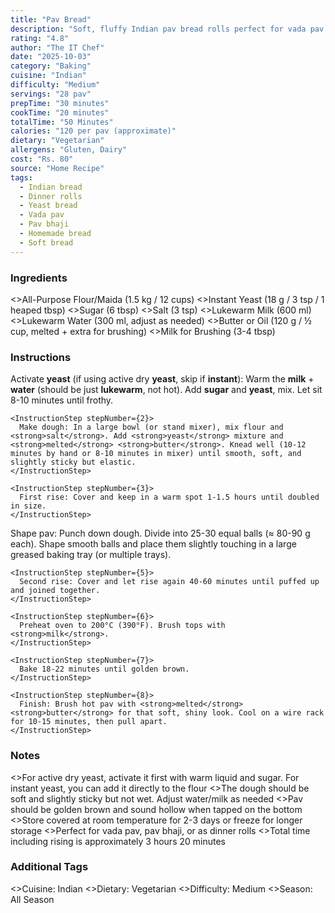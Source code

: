 ```yaml
---
title: "Pav Bread"
description: "Soft, fluffy Indian pav bread rolls perfect for vada pav or pav bhaji. These homemade dinner rolls have a tender crumb and golden crust."
rating: "4.8"
author: "The IT Chef"
date: "2025-10-03"
category: "Baking"
cuisine: "Indian"
difficulty: "Medium"
servings: "28 pav"
prepTime: "30 minutes"
cookTime: "20 minutes"
totalTime: "50 Minutes"
calories: "120 per pav (approximate)"
dietary: "Vegetarian"
allergens: "Gluten, Dairy"
cost: "Rs. 80"
source: "Home Recipe"
tags:
  - Indian bread
  - Dinner rolls
  - Yeast bread
  - Vada pav
  - Pav bhaji
  - Homemade bread
  - Soft bread
---
```

### Ingredients

<RecipeIngredients>
<>All-Purpose Flour/Maida (1.5 kg / 12 cups)</>
<>Instant Yeast (18 g / 3 tsp / 1 heaped tbsp)</>
<>Sugar (6 tbsp)</>
<>Salt (3 tsp)</>
<>Lukewarm Milk (600 ml)</>
<>Lukewarm Water (300 ml, adjust as needed)</>
<>Butter or Oil (120 g / ½ cup, melted + extra for brushing)</>
<>Milk for Brushing (3-4 tbsp)</>
</RecipeIngredients>

### Instructions

<InstructionsContainer>
  <InstructionsSection title="Prepare the Dough">
    <InstructionStep stepNumber={1}>
      Activate <strong>yeast</strong> (if using active dry <strong>yeast</strong>, skip if <strong>instant</strong>): Warm the <strong>milk</strong> + <strong>water</strong> (should be just <strong>lukewarm</strong>, not hot). Add <strong>sugar</strong> and <strong>yeast</strong>, mix. Let sit 8-10 minutes until frothy.
    </InstructionStep>

    <InstructionStep stepNumber={2}>
      Make dough: In a large bowl (or stand mixer), mix flour and <strong>salt</strong>. Add <strong>yeast</strong> mixture and <strong>melted</strong> <strong>butter</strong>. Knead well (10-12 minutes by hand or 8-10 minutes in mixer) until smooth, soft, and slightly sticky but elastic.
    </InstructionStep>

    <InstructionStep stepNumber={3}>
      First rise: Cover and keep in a warm spot 1-1.5 hours until doubled in size.
    </InstructionStep>
  </InstructionsSection>
  <InstructionsSection title="Shape and Bake">
    <InstructionStep stepNumber={4}>
      Shape pav: Punch down dough. Divide into 25-30 equal balls (≈ 80-90 g each). Shape smooth balls and place them slightly touching in a large greased baking tray (or multiple trays).
    </InstructionStep>

    <InstructionStep stepNumber={5}>
      Second rise: Cover and let rise again 40-60 minutes until puffed up and joined together.
    </InstructionStep>

    <InstructionStep stepNumber={6}>
      Preheat oven to 200°C (390°F). Brush tops with <strong>milk</strong>.
    </InstructionStep>

    <InstructionStep stepNumber={7}>
      Bake 18-22 minutes until golden brown.
    </InstructionStep>

    <InstructionStep stepNumber={8}>
      Finish: Brush hot pav with <strong>melted</strong> <strong>butter</strong> for that soft, shiny look. Cool on a wire rack for 10-15 minutes, then pull apart.
    </InstructionStep>
  </InstructionsSection>
</InstructionsContainer>

### Notes

<RecipeNotes>
  <>For active dry yeast, activate it first with warm liquid and sugar. For instant yeast, you can add it directly to the flour</>
  <>The dough should be soft and slightly sticky but not wet. Adjust water/milk as needed</>
  <>Pav should be golden brown and sound hollow when tapped on the bottom</>
  <>Store covered at room temperature for 2-3 days or freeze for longer storage</>
  <>Perfect for vada pav, pav bhaji, or as dinner rolls</>
  <>Total time including rising is approximately 3 hours 20 minutes</>
</RecipeNotes>

### Additional Tags

<RecipeTags>
  <>Cuisine: Indian</>
  <>Dietary: Vegetarian</>
  <>Difficulty: Medium</>
  <>Season: All Season</>
</RecipeTags>
